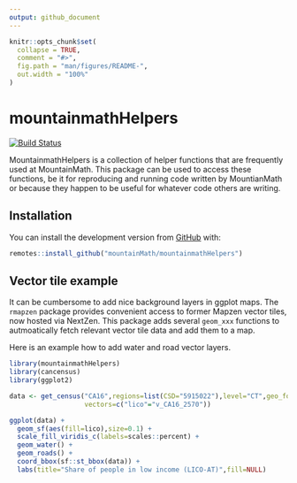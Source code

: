 ```yaml
---
output: github_document
---
```


<!-- README.md is generated from README.Rmd. Please edit that file -->

```r
knitr::opts_chunk$set(
  collapse = TRUE,
  comment = "#>",
  fig.path = "man/figures/README-",
  out.width = "100%"
)
```

# mountainmathHelpers

<!-- badges: start -->
[![Build Status](https://travis-ci.org/mountainMath/mountainmathHelpers.svg?branch=master)](https://travis-ci.org/mountainMath/mountainmathHelpers)
<!-- badges: end -->

MountainmathHelpers is a collection of helper functions that are frequently used at MountainMath. This package
can be used to access these functions, be it for reproducing and running code written by MountianMath or
because they happen to be useful for whatever code others are writing.

## Installation

You can install the development version from [GitHub](https://github.com/mountainMath/mountainmathHelpers) with:

``` r
remotes::install_github("mountainMath/mountainmathHelpers")
```


## Vector tile example

It can be cumbersome to add nice background layers in ggplot maps. The `rmapzen` package provides convenient access to former Mapzen vector tiles, now hosted via NextZen. This package adds several `geom_xxx` functions to autmoatically fetch relevant vector tile data and add them to a map. 

Here is an example how to add water and road vector layers.

```r
library(mountainmathHelpers)
library(cancensus)
library(ggplot2)

data <- get_census("CA16",regions=list(CSD="5915022"),level="CT",geo_format="sf",
                   vectors=c("lico"="v_CA16_2570"))

ggplot(data) +
  geom_sf(aes(fill=lico),size=0.1) +
  scale_fill_viridis_c(labels=scales::percent) +
  geom_water() +
  geom_roads() +
  coord_bbox(sf::st_bbox(data)) +
  labs(title="Share of people in low income (LICO-AT)",fill=NULL)
```

